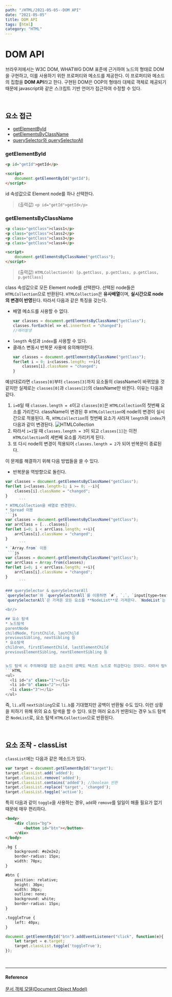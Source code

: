 ---
path: "/HTML/2021-05-05--DOM API"
date: "2021-05-05"
title: DOM API
tags: [html]
category: "HTML"
---

# DOM API
브라우저에서는 W3C DOM, WHATWG DOM 표준에 근거하여 노드의 형태로 DOM을 구현하고, 이를 사용하기 위한 프로퍼티와 메소드를 제공한다. 이 프로퍼티와 메소드의 집합을 **DOM API**라고 한다. 구현된 DOM은 OOP의 형태라 대체로 객체로 제공되기 때문에 javascript와 같은 스크립트 기반 언어가 접근하여 수정할 수 있다.

<br/>

## 요소 접근
* [getElementById](#getelementbyid)
* [getElementsByClassName](#getelementsbyclassname)
* [querySelector와 querySelectorAll](#queryselector-&-queryselectorall)

### getElementById
```html
<p id="getId">getId</p>

<script>
    document.getElementById("getId");
</script>
```
id 속성값으로 Element node를 하나 선택한다.
> (출력값) `<p id="getId">getId</p>`

### getElementsByClassName
```html
<p class="getClass">class1</p>
<p class="getClass">class2</p>
<p class="getClass">class3</p>
<p class="getClass">class4</p>

<script>
    document.getElementsByClassName("getClass");
</script>
```
> (출력값) `HTMLCollection(4) [p.getClass, p.getClass, p.getClass, p.getClass]`

class 속성값으로 모든 Element node를 선택한다.
선택된 node들은 `HTMLCollection`으로 반환된다.
`HTMLCollection`은 **유사배열**이며, **실시간으로 node의 변경이 반영**된다. 따라서 다음과 같은 특징을 갖는다.

* 배열 메소드를 사용할 수 없다.
  ```js
  var classes = document.getElementsByClassName("getClass");
  classes.forEach(el => el.innerText = "changed");
  //에러발생
    ```
* `length` 속성과 `index`를 사용할 수 있다.
* 클래스 변동시 반복문 사용에 유의해야한다.
  ```js
  var classes = document.getElementsByClassName("getClass");
  for(let i = 0; i<classes.length; ++i){
      classes[i].className = "changed";
  }
    ```
예상대로라면 `classes[0]`부터 `classes[3]`까지 요소들의 className이 바뀌었을 것 같지만 실제로는 `classes[0]`과 `classes[2]`의 className만 바뀐다. 이유는 다음과 같다.
  1. `i=0`일 때 `classes.length = 4`이고 `classes[0]`은 `HTMLCollection`의 첫번째 요소를 가리킨다. className이 변경된 후 `HTMLCollection`에 node의 변경이 실시간으로 적용된다. 즉, `HTMLCollection`의 첫번째 요소가 사라져 `length`와 `index`가 다음과 같이 변경된다.
![HTMLCollection](/assets/images/HTMLCollection.png)
  2. 따라서 `i=1`일 때 `classes.length = 3`이 되고 `classes[1]`는 이전 `HTMLCollection`의 세번째 요소를 가리키게 된다.
  3. 또 다시 node의 변경이 적용되어 `classes.length = 2`가 되어 반복문이 종료된다.

이 문제를 해결하기 위해 다음 방법들을 쓸 수 있다.
  * 반복문을 역방향으로 돌린다.
  ```js
  var classes = document.getElementsByClassName("getClass");
  for(let i=classes.length-1; i >= 0; --i){
      classes[i].className = "changed";
  }
        ```
  * HTMLCollection을 배열로 변경한다.
  * Spread 이용
  ```js
  var classes = document.getElementsByClassName("getClass");
  var arrClass = [...classes];
  for(let i=0; i < arrClass.length; ++i){
      arrClass[i].className = "changed";
  }
        ```
  * `Array.from` 이용
   ```js
  var classes = document.getElementsByClassName("getClass");
  var arrClass = Array.from(classes);
  for(let i=0; i < arrClass.length; ++i){
      arrClass[i].className = "changed";
  }
        ```

### querySelector & querySelectorAll
`querySelector`와 `querySelectorAll`를 이용하면 `#`, `.`, `input[type=text]` 등과 같은 css 선택자로 요소에 접근할 수 있다.
`querySelectorAll`은 가져온 모든 요소를 **NodeList**로 가져온다. `NodeList`는 `HTMLCollection`과 달리 **node의 변동이 실시간으로 적용되지 않는다.**

<br/>

## 요소 탐색
* 노드탐색
parentNode
childNode, firstChild, lastChild
previousSibling, nextSibling 등
* 요소탐색
children, firstElementChild, lastElementChild
previousElementSibling, nextElementSibling 등


노드 탐색 시 주의해야할 점은 요소간의 공백도 텍스트 노드로 취급한다는 것이다. 따라서 탐색결과가 기대와 다를 수 있다.
```HTML
<ul>
    <li id="a" class="1"></li>
    <li id="b" class="2"></li>
    <li class="3"></li>
</ul>
```
즉, `li.a`의 `nextSibling`으로 `li.b`를 기대했지만 공백이 반환될 수도 있다. 이런 상황을 피하기 위해 위의 요소 탐색을 할 수 있다.
또한 여러 요소가 반환되는 경우 노드 탐색은 `NodeList`로, 요소 탐색 `HTMLCollection`으로 반환된다.

<br/>

## 요소 조작 - classList

`classList`에는 다음과 같은 메소드가 있다.

```js
var target = document.getElementById("target");
target.classList.add('added');
target.classList.remove('added');
target.classList.contains('added'); //boolean 반환
target.classList.replace('target', 'changed');
target.classList.toggle('active');
```

특히 다음과 같이 `toggle`을 사용하는 경우, `add`와 `remove`를 일일이 해줄 필요가 없기 때문에 매우 편리하다.

```html
<body>
    <div class="bg">
        <button id="btn"></button>
    </div>
</body>
```
```html
.bg {
    background: #e2e2e2;
    border-radius: 15px;
    width: 70px;
}

#btn {
    position: relative;
    height: 30px;
    width: 30px;
    outline: none;
    background: white;
    border-radius: 15px;
}

.toggleTrue {
    left: 40px;
}
```
```js
document.getElementById("btn").addEventListener("click", function(e){
    let target = e.target;
    target.classList.toggle('toggleTrue');
});
```
<br/>

---
#### Reference
[문서 객체 모델(Document Object Model)](https://poiemaweb.com/js-dom)
